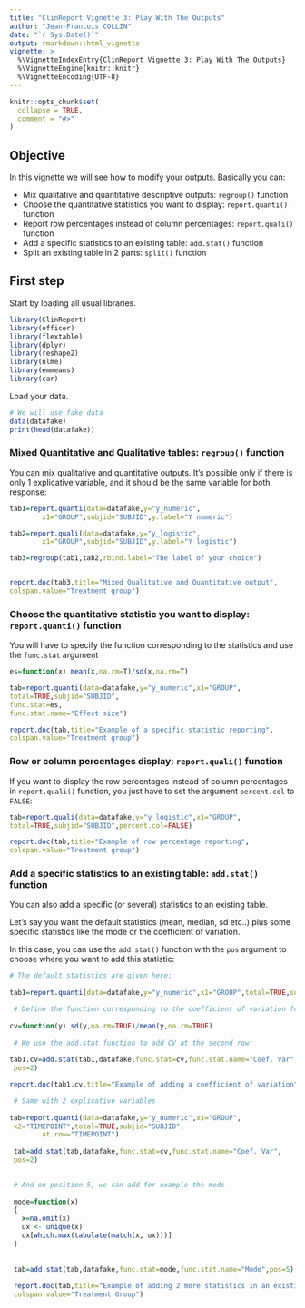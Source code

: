 ```yaml
---
title: "ClinReport Vignette 3: Play With The Outputs"
author: "Jean-Francois COLLIN"
date: "`r Sys.Date()`"
output: rmarkdown::html_vignette
vignette: >
  %\VignetteIndexEntry{ClinReport Vignette 3: Play With The Outputs}
  %\VignetteEngine{knitr::knitr}
  %\VignetteEncoding{UTF-8}
---
```


```r
knitr::opts_chunk$set(
  collapse = TRUE,
  comment = "#>"
)
```
## Objective

In this vignette we will see how to modify your outputs.
Basically you can:

- Mix qualitative and quantitative descriptive outputs: `regroup()` function
- Choose the quantitative statistics you want to display: `report.quanti()` function
- Report row percentages instead of column percentages: `report.quali()` function
- Add a specific statistics to an existing table: `add.stat()` function
- Split an existing table in 2 parts: `split()` function

## First step

Start by loading all usual libraries.

```r
library(ClinReport)
library(officer)
library(flextable)
library(dplyr)
library(reshape2)
library(nlme)
library(emmeans)
library(car)
```

Load your data.

```r
# We will use fake data
data(datafake)
print(head(datafake))
```



### Mixed Quantitative and Qualitative tables: `regroup()` function

You can mix qualitative and quantitative outputs. It's possible only if there is only 1 explicative variable, 
and it should be the same variable for both response:

```r
tab1=report.quanti(data=datafake,y="y_numeric",
		x1="GROUP",subjid="SUBJID",y.label="Y numeric")

tab2=report.quali(data=datafake,y="y_logistic",
		x1="GROUP",subjid="SUBJID",y.label="Y logistic")

tab3=regroup(tab1,tab2,rbind.label="The label of your choice")


report.doc(tab3,title="Mixed Qualitative and Quantitative output",
colspan.value="Treatment group")
```


### Choose the quantitative statistic you want to display: `report.quanti()` function

You will have to specify the function corresponding to the statistics
and use the `func.stat` argument


```r
es=function(x) mean(x,na.rm=T)/sd(x,na.rm=T) 

tab=report.quanti(data=datafake,y="y_numeric",x1="GROUP",
total=TRUE,subjid="SUBJID",
func.stat=es,
func.stat.name="Effect size")

report.doc(tab,title="Example of a specific statistic reporting",
colspan.value="Treatment group")
```

### Row or column percentages display: `report.quali()` function

If you want to display the row percentages instead of column percentages in
`report.quali()` function, you just have to set the argument `percent.col` to `FALSE`: 


```r
tab=report.quali(data=datafake,y="y_logistic",x1="GROUP",
total=TRUE,subjid="SUBJID",percent.col=FALSE)

report.doc(tab,title="Example of row percentage reporting",
colspan.value="Treatment group")
```



### Add a specific statistics to an existing table: `add.stat()` function



You can also add a specific (or several) statistics to an existing table.

Let's say you want the default statistics (mean, median, sd etc..)
plus some specific statistics like the mode or the coefficient of variation.

In this case, you can use the `add.stat()` function with the `pos` argument
to choose where you want to add this statistic:

```r
# The default statistics are given here:
 
tab1=report.quanti(data=datafake,y="y_numeric",x1="GROUP",total=TRUE,subjid="SUBJID")

 # Define the function corresponding to the coefficient of variation for example
 
cv=function(y) sd(y,na.rm=TRUE)/mean(y,na.rm=TRUE)
 
 # We use the add.stat function to add CV at the second row:
 
tab1.cv=add.stat(tab1,datafake,func.stat=cv,func.stat.name="Coef. Var",
 pos=2)

report.doc(tab1.cv,title="Example of adding a coefficient of variation")

 # Same with 2 explicative variables
 
tab=report.quanti(data=datafake,y="y_numeric",x1="GROUP",
 x2="TIMEPOINT",total=TRUE,subjid="SUBJID",
		at.row="TIMEPOINT")
 
 tab=add.stat(tab,datafake,func.stat=cv,func.stat.name="Coef. Var",
 pos=2)

 
 # And on position 5, we can add for example the mode
 
 mode=function(x)
 {
   x=na.omit(x)
   ux <- unique(x)
   ux[which.max(tabulate(match(x, ux)))]
 }
 
 
 tab=add.stat(tab,datafake,func.stat=mode,func.stat.name="Mode",pos=5)
 
 report.doc(tab,title="Example of adding 2 more statistics in an existing table",
 colspan.value="Treatment Group")

```





